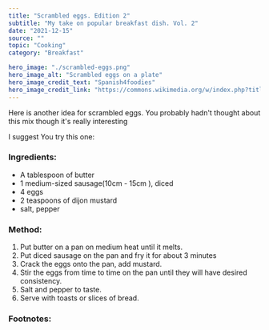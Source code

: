 ---
title: "Scrambled eggs. Edition 2"
subtitle: "My take on popular breakfast dish. Vol. 2" 
date: "2021-12-15"
source: ""
topic: "Cooking"
category: "Breakfast"

hero_image: "./scrambled-eggs.png"
hero_image_alt: "Scrambled eggs on a plate"
hero_image_credit_text: "Spanish4foodies"
hero_image_credit_link: "https://commons.wikimedia.org/w/index.php?title=User:Spanish4foodies&action=edit&redlink=1"
---

Here is another idea for scrambled eggs. You probably hadn't thought
about this mix though it's really interesting 

I suggest You try this one:

### Ingredients:

- A tablespoon of butter
- 1 medium-sized sausage(10cm - 15cm ), diced
- 4 eggs
- 2 teaspoons of dijon mustard
- salt, pepper


### Method:

1. Put butter on a pan on medium heat until it melts.
2. Put diced sausage on the pan and fry it for about 3 minutes
2. Crack the eggs onto the pan, add mustard.
4. Stir the eggs from time to time on the pan until they will
have desired consistency.
5. Salt and pepper to taste.
6. Serve with toasts or slices of bread. 


### Footnotes:


